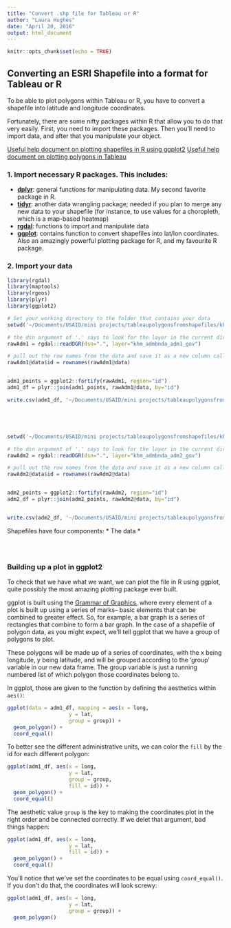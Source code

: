 ```yaml
---
title: "Convert .shp file for Tableau or R"
author: "Laura Hughes"
date: "April 20, 2016"
output: html_document
---
```


```r
knitr::opts_chunk$set(echo = TRUE)
```

## Converting an ESRI Shapefile into a format for Tableau or R
To be able to plot polygons within Tableau or R, you have to convert a shapefile into latitude and longitude coordinates.

Fortunately, there are some nifty packages within R that allow you to do that very easily.  First, you need to import these packages.  Then you'll need to import data, and after that you manipulate your object.

[Useful help document on plotting shapefiles in R using ggplot2](https://github.com/hadley/ggplot2/wiki/plotting-polygon-shapefiles)
[Useful help document on plotting polygons in Tableau](http://kb.tableau.com/articles/knowledgebase/tableau-polygons-arcgis-shapefiles)

### 1. Import necessary R packages. This includes:
* **[dplyr]()**: general functions for manipulating data.  My second favorite package in R.
* **[tidyr]()**: another data wrangling package; needed if you plan to merge any new data to your shapefile (for instance, to use values for a choropleth, which is a map-based heatmap)
* **[rgdal]()**: functions to import and manipulate data
* **[ggplot]()**: contains function to convert shapefiles into lat/lon coordinates. Also an amazingly powerful plotting package for R, and my favourite R package.


### 2. Import your data

```r
library(rgdal)
library(maptools)
library(rgeos)
library(plyr)
library(ggplot2)

# Set your working directory to the folder that contains your data
setwd('~/Documents/USAID/mini projects/tableaupolygonsfromshapefiles/khm_admbnda_adm1_gov')

# the dsn argument of '.' says to look for the layer in the current directory.
rawAdm1 = rgdal::readOGR(dsn=".", layer="khm_admbnda_adm1_gov")

# pull out the row names from the data and save it as a new column called 'id'
rawAdm1@data$id = rownames(rawAdm1@data)


adm1_points = ggplot2::fortify(rawAdm1, region="id")
adm1_df = plyr::join(adm1_points, rawAdm1@data, by="id")

write.csv(adm1_df, '~/Documents/USAID/mini projects/tableaupolygonsfromshapefiles/khm_admbnda_adm1_gov_tableau.csv')





setwd('~/Documents/USAID/mini projects/tableaupolygonsfromshapefiles/khm_admbnda_adm2_gov')

# the dsn argument of '.' says to look for the layer in the current directory.
rawAdm2 = rgdal::readOGR(dsn=".", layer="khm_admbnda_adm2_gov")

# pull out the row names from the data and save it as a new column called 'id'
rawAdm2@data$id = rownames(rawAdm2@data)


adm2_points = ggplot2::fortify(rawAdm2, region="id")
adm2_df = plyr::join(adm2_points, rawAdm2@data, by="id")


write.csv(adm2_df, '~/Documents/USAID/mini projects/tableaupolygonsfromshapefiles/khm_admbnda_adm2_gov_tableau.csv')

```

Shapefiles have four components:
* The data
* 

```r

```


```r

```


```r

```


### Building up a plot in ggplot2
To check that we have what we want, we can plot the file in R using ggplot, quite possibly the most amazing plotting package ever built.  

ggplot is built using the [Grammar of Graphics](http://www.amazon.com/The-Grammar-Graphics-Statistics-Computing/dp/0387245448), where every element of a plot is built up using a series of marks-- basic elements that can be combined to greater effect. So, for example, a bar graph is a series of rectangles that combine to form a bar graph. In the case of a shapefile of polygon data, as you might expect, we'll tell ggplot that we have a group of polygons to plot.

These polygons will be made up of a series of coordinates, with the x being longitude, y being latitude, and will be grouped according to the 'group' variable in our new data frame. The group variable is just a running numbered list of which polygon those coordinates belong to.

In ggplot, those are given to the function by defining the aesthetics within `aes()`:
```r
ggplot(data = adm1_df, mapping = aes(x = long, 
                    y = lat, 
                    group = group)) +
  geom_polygon() +
  coord_equal()
```


To better see the different administrative units, we can color the `fill` by the id for each different polygon:
```r
ggplot(adm1_df, aes(x = long, 
                    y = lat, 
                    group = group, 
                    fill = id)) +
  geom_polygon() +
  coord_equal()
```

The aesthetic value `group` is the key to making the coordinates plot in the right order and be connected correctly. If we delet that argument, bad things happen:
```r
ggplot(adm1_df, aes(x = long, 
                    y = lat,
                    fill = id)) +
  geom_polygon() +
  coord_equal()
```


You'll notice that we've set the coordinates to be equal using `coord_equal()`.  If you don't do that, the coordinates will look screwy:
```r
ggplot(adm1_df, aes(x = long, 
                    y = lat, 
                    group = group)) +
  geom_polygon()
```


